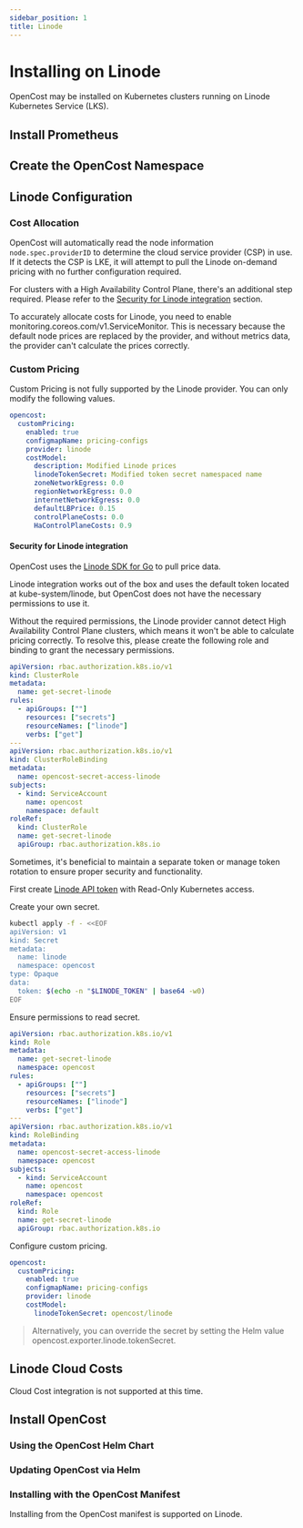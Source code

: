 ```yaml
---
sidebar_position: 1
title: Linode
---
```


# Installing on Linode

OpenCost may be installed on Kubernetes clusters running on Linode Kubernetes Service (LKS).

<Installing/>

## Install Prometheus

<InstallPrometheus/>
<CustomPrometheus/>

## Create the OpenCost Namespace

<Namespace/>

## Linode Configuration

### Cost Allocation

OpenCost will automatically read the node information `node.spec.providerID` to determine the cloud service provider (CSP) in use. If it detects the CSP is LKE, it will attempt to pull the Linode on-demand pricing with no further configuration required.

For clusters with a High Availability Control Plane, there's an additional step required. Please refer to the [Security for Linode integration](#security-for-linode-integration) section.

To accurately allocate costs for Linode, you need to enable monitoring.coreos.com/v1.ServiceMonitor. This is necessary because the default node prices are replaced by the provider, and without metrics data, the provider can't calculate the prices correctly.
### Custom Pricing

Custom Pricing is not fully supported by the Linode provider. You can only modify the following values.

```yaml
opencost:
  customPricing:
    enabled: true
    configmapName: pricing-configs
    provider: linode
    costModel:
      description: Modified Linode prices
      linodeTokenSecret: Modified token secret namespaced name
      zoneNetworkEgress: 0.0
      regionNetworkEgress: 0.0
      internetNetworkEgress: 0.0
      defaultLBPrice: 0.15
      controlPlaneCosts: 0.0
      HaControlPlaneCosts: 0.9
```

#### Security for Linode integration

OpenCost uses the [Linode SDK for Go](https://github.com/linode/linodego) to pull price data.

Linode integration works out of the box and uses the default token located at kube-system/linode, but OpenCost does not have the necessary permissions to use it.

Without the required permissions, the Linode provider cannot detect High Availability Control Plane clusters, which means it won't be able to calculate pricing correctly. To resolve this, please create the following role and binding to grant the necessary permissions.

```yaml
apiVersion: rbac.authorization.k8s.io/v1
kind: ClusterRole
metadata:
  name: get-secret-linode
rules:
  - apiGroups: [""]
    resources: ["secrets"]
    resourceNames: ["linode"]
    verbs: ["get"]
---
apiVersion: rbac.authorization.k8s.io/v1
kind: ClusterRoleBinding
metadata:
  name: opencost-secret-access-linode
subjects:
  - kind: ServiceAccount
    name: opencost
    namespace: default
roleRef:
  kind: ClusterRole
  name: get-secret-linode
  apiGroup: rbac.authorization.k8s.io
```

Sometimes, it's beneficial to maintain a separate token or manage token rotation to ensure proper security and functionality.

First create [Linode API token](https://cloud.linode.com/profile/tokens) with Read-Only Kubernetes access.

Create your own secret.

```bash
kubectl apply -f - <<EOF
apiVersion: v1
kind: Secret
metadata:
  name: linode
  namespace: opencost
type: Opaque
data:
  token: $(echo -n "$LINODE_TOKEN" | base64 -w0)
EOF
```

Ensure permissions to read secret.

```yaml
apiVersion: rbac.authorization.k8s.io/v1
kind: Role
metadata:
  name: get-secret-linode
  namespace: opencost
rules:
  - apiGroups: [""]
    resources: ["secrets"]
    resourceNames: ["linode"]
    verbs: ["get"]
---
apiVersion: rbac.authorization.k8s.io/v1
kind: RoleBinding
metadata:
  name: opencost-secret-access-linode
  namespace: opencost
subjects:
  - kind: ServiceAccount
    name: opencost
    namespace: opencost
roleRef:
  kind: Role
  name: get-secret-linode
  apiGroup: rbac.authorization.k8s.io
```

Configure custom pricing.

```yaml
opencost:
  customPricing:
    enabled: true
    configmapName: pricing-configs
    provider: linode
    costModel:
      linodeTokenSecret: opencost/linode
```

> Alternatively, you can override the secret by setting the Helm value opencost.exporter.linode.tokenSecret.

## Linode Cloud Costs

<!-- CloudCostsInfo/ -->

Cloud Cost integration is not supported at this time.

<!-- InstallCloudCosts/ -->
<!-- CloudCosts/ -->

## Install OpenCost

<Helm/>

### Using the OpenCost Helm Chart

<InstallOpenCost/>

### Updating OpenCost via Helm

<UpdateOpenCost/>

### Installing with the OpenCost Manifest

Installing from the OpenCost manifest is supported on Linode.

<InstallManifest/>
